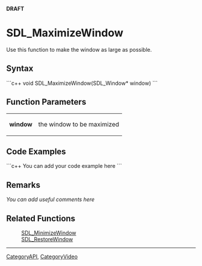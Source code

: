 <!-- pragma section-numbers off -->
<!-- pragma disable-camelcase -->
'''DRAFT'''

= SDL_MaximizeWindow =
Use this function to make the window as large as possible.


== Syntax ==
```c++
void SDL_MaximizeWindow(SDL_Window* window)
```

== Function Parameters ==
{|
|'''window'''
|the window to be maximized
|}

== Code Examples ==
```c++
You can add your code example here
```

== Remarks ==
''You can add useful comments here''

== Related Functions ==
:[[SDL_MinimizeWindow]]
:[[SDL_RestoreWindow]]

----
[[CategoryAPI]], [[CategoryVideo]]
